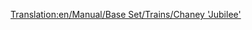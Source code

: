 [[Translation:en/Manual/Base Set/Trains/Chaney 'Jubilee']]
{{it/Manual/Base Set/Trains/Treni|Image=[[File:en/Manual/Base Set/Trains/Chaneyjubilee.png]]
|Name=Chaney "Jubilee"
|Costo=€30.468
|Velocità=112 km/h (70 mph)
|Peso=131 t
|Potenza=1,000 hp (746 kW)
|Annuale=€3.936
|Progettata=1934
|Durata esercizio=21
|Capacità=N/A
|Descrizione=La locomotiva di partenza di fascia media per il clima temperato in OpenTTD. Non così economica da gestire come la Kirby Paul Tank, e non così veloce o potente come la Ginzu A4. Ma ancora utile se vuoi un equilibrio.
| Vita reale = Questo è la [http://en.wikipedia.org/wiki/LMS_Jubilee_Class LMS Stanier "Jubilee"], una locomotiva creata concepita per il trasporto espresso secondario dei passeggeri. Un possibile equivalente nella vita reale potrebbe essere la "Jubilee Class"
}}